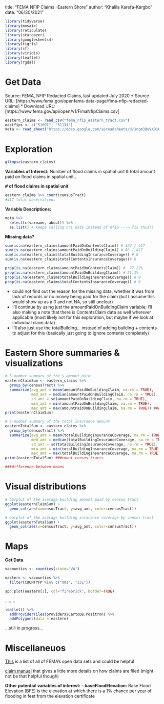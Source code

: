 title: "FEMA NFIP Claims --Eastern Shore"
author: "Khalila Karefa-Kargbo"
date: "06/30/2021"
```r
library(tidyverse)
library(mosaic)
library(reticulate)
library(stargazer)
library(googlesheets4)
library(tigris)
library(sf)
library(viridis)
library(leaflet)
library(rgdal)
```

# Get Data
Source: FEMA, NFIP Redacted Claims, last updated July 2020
* Source URL: [https://www.fema.gov/openfema-data-page/fima-nfip-redacted-claims]
* Download URL: [https://www.fema.gov/api/open/v1/FimaNfipClaims.csv]

```r
eastern_claims <- read_csv("fema_nfip_eastern_tract.csv")
eastfips <- c("51001", "51131")
meta <- read_sheet("https://docs.google.com/spreadsheets/d/1nqm3DuVXD1ObbVe_deacvT7uSLdBXfQJo3mkbqDwrVo/edit#gid=5733069", sheet = 'fema_nfip')
```

# Exploration
```r
glimpse(eastern_claims)
```


**Variables of Interest:** Number of flood claims in spatial unit & total amount paid on flood claims in spatial unit...

**\# of flood claims in spatial unit**
```r
eastern_claims %>% count(censusTract)
#417 total observations
```

**Variable Descriptions:**
```r
meta %>%
  select(c(varname, about)) %>% 
  as.list() # keeps calling nri data instead of nfip ---> fix this!!
```

**Missing data?**
```r
sum(is.na(eastern_claims$amountPaidOnContentsClaim)) # 322 / 417  
sum(is.na(eastern_claims$amountPaidOnBuildingClaim)) # 88 / 417
sum(is.na(eastern_claims$totalBuildingInsuranceCoverage)) # 0
sum(is.na(eastern_claims$totalContentsInsuranceCoverage))# 0
```
```r
prop(is.na(eastern_claims$amountPaidOnContentsClaim)) #  77.22% 
prop(is.na(eastern_claims$amountPaidOnBuildingClaim)) # 21.1%
prop(is.na(eastern_claims$totalBuildingInsuranceCoverage)) # 0
prop(is.na(eastern_claims$totalContentsInsuranceCoverage)) # 0 
```
-   could not find out the reason for the missing data, whether it was from lack of records or no money being paid for the claim (but I assume this would show up as a 0 and not NA, so still unclear)
-   I'll continue by using just the amountPaidOnBuildingClaim variable; I'll also making a note that there is ContentsClaim data as well wherever applicable (most likely not for this exploration, but maybe if we look at individual claim data)
- I'll also just use the totalBuilding... instead of adding building + contents to adjust for this (basically just going to ignore contents completely)

# Eastern Shore summaries & visualizations
```r
# 5-number summary of the $ amount paid
easternClaimSum <- eastern_claims %>%
  group_by(censusTract) %>%
  summarize(avg_amt = mean(amountPaidOnBuildingClaim, na.rm = TRUE),
            med_amt = median(amountPaidOnBuildingClaim, na.rm = TRUE),
            sd_amt = sd(amountPaidOnBuildingClaim, na.rm = TRUE),
            min_amt = min(amountPaidOnBuildingClaim, na.rm = TRUE),
            max_amt = max(amountPaidOnBuildingClaim, na.rm = TRUE)) ###find out count census tract error
print(easternClaimSum)
```
```r
# 5-number summary of the total insurance amount
easternTotalSum <- eastern_claims %>%
  group_by(censusTract) %>%
  summarize(avg_amt = mean(totalBuildingInsuranceCoverage, na.rm = TRUE),
            med_amt = median(totalBuildingInsuranceCoverage, na.rm = TRUE),
            sd_amt = sd(totalBuildingInsuranceCoverage, na.rm = TRUE),
            min_amt = min(totalBuildingInsuranceCoverage, na.rm = TRUE),
            max_amt = max(totalBuildingInsuranceCoverage, na.rm = TRUE))
print(easternTotalSum) ###count census tracts
```
```r
###difference between means
```


# Visual distributions
```r
# barplot of the average building amount paid by census tract
ggplot(easternClaimSum) + 
  geom_col(aes(x=censusTract, y=avg_amt, color=censusTract))
```
```r
# barplot of the average building insurance coverage by census tract
ggplot(easternTotalSum) + 
  geom_col(aes(x=censusTract, y=avg_amt, color=censusTract))
```

# Maps 
**Get Data**
```r
vacounties <- counties(state="VA")

eastern <- vacounties %>% 
  filter(COUNTYFP %in% c("001", "131"))

sp::plot(eastern[1], col="firebrick", border=TRUE)
```

........
```r
leaflet() %>% 
  addProviderTiles(providers$CartoDB.Positron) %>% 
  addPolygons(data = eastern)
```
...still in progress...

# Miscellaneuos

[This](https://www.fema.gov/about/openfema/data-sets#misc) is a list of all of FEMA's open data sets and could be helpful

[claim manual](https://www.fema.gov/sites/default/files/2020-07/fema_nfip_claims-manual_2020.pdf) that gives a little more details on how claims are filed (might not be that helpful though)

**Other potential variables of interest:**
- **baseFloodElevation:** Base Flood Elevation (BFE) is the elevation at which there is a 1% chance per year of flooding in feet from the elevation certificate